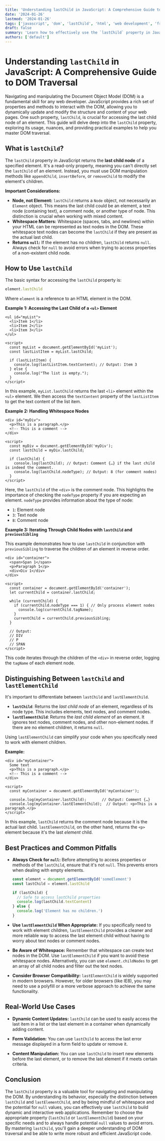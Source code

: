 ```yaml
---
title: 'Understanding lastChild in JavaScript: A Comprehensive Guide to DOM Traversal'
date: '2024-01-26'
lastmod: '2024-01-26'
tags: ['javascript', 'dom', 'lastChild', 'html', 'web development', 'frontend']
draft: false
summary: 'Learn how to effectively use the `lastChild` property in JavaScript to navigate and manipulate the Document Object Model (DOM). This comprehensive guide provides detailed explanations, practical examples, and best practices for using `lastChild` in your web development projects.'
authors: ['default']
---
```


# Understanding `lastChild` in JavaScript: A Comprehensive Guide to DOM Traversal

Navigating and manipulating the Document Object Model (DOM) is a fundamental skill for any web developer. JavaScript provides a rich set of properties and methods to interact with the DOM, allowing you to dynamically update and modify the structure and content of your web pages. One such property, `lastChild`, is crucial for accessing the last child node of an element. This guide will delve deep into the `lastChild` property, exploring its usage, nuances, and providing practical examples to help you master DOM traversal.

## What is `lastChild`?

The `lastChild` property in JavaScript returns the **last child node** of a specified element. It's a read-only property, meaning you can't directly set the `lastChild` of an element. Instead, you must use DOM manipulation methods like `appendChild`, `insertBefore`, or `removeChild` to modify the element's children.

**Important Considerations:**

- **Node, not Element:** `lastChild` returns a `Node` object, not necessarily an `Element` object. This means the last child could be an element, a text node (containing text), a comment node, or another type of node. This distinction is crucial when working with mixed content.
- **Whitespace Matters:** Whitespace (spaces, tabs, and newlines) within your HTML can be represented as text nodes in the DOM. These whitespace text nodes can become the `lastChild` if they are present as the actual last child.
- **Returns `null`:** If the element has no children, `lastChild` returns `null`. Always check for `null` to avoid errors when trying to access properties of a non-existent child node.

## How to Use `lastChild`

The basic syntax for accessing the `lastChild` property is:

```javascript
element.lastChild
```

Where `element` is a reference to an HTML element in the DOM.

**Example 1: Accessing the Last Child of a `<ul>` Element**

```plaintext
<ul id="myList">
  <li>Item 1</li>
  <li>Item 2</li>
  <li>Item 3</li>
</ul>

<script>
  const myList = document.getElementById('myList');
  const lastListItem = myList.lastChild;

  if (lastListItem) {
    console.log(lastListItem.textContent); // Output: Item 3
  } else {
    console.log("The list is empty.");
  }
</script>
```

In this example, `myList.lastChild` returns the last `<li>` element within the `<ul>` element. We then access the `textContent` property of the `lastListItem` to get the text content of the list item.

**Example 2: Handling Whitespace Nodes**

```plaintext
<div id="myDiv">
  <p>This is a paragraph.</p>
  <!-- This is a comment -->
</div>

<script>
  const myDiv = document.getElementById('myDiv');
  const lastChild = myDiv.lastChild;

  if (lastChild) {
    console.log(lastChild); // Output: Comment {…} if the last child is indeed the comment.
    console.log(lastChild.nodeType); // Output: 8 (for comment nodes)
  }
</script>
```

Here, the `lastChild` of the `<div>` is the comment node. This highlights the importance of checking the `nodeType` property if you are expecting an element. `nodeType` provides information about the type of node:

- `1`: Element node
- `3`: Text node
- `8`: Comment node

**Example 3: Iterating Through Child Nodes with `lastChild` and `previousSibling`**

This example demonstrates how to use `lastChild` in conjunction with `previousSibling` to traverse the children of an element in reverse order.

```plaintext
<div id="container">
  <span>Span 1</span>
  <p>Paragraph 1</p>
  <div>Div 1</div>
</div>

<script>
  const container = document.getElementById('container');
  let currentChild = container.lastChild;

  while (currentChild) {
    if (currentChild.nodeType === 1) { // Only process element nodes
      console.log(currentChild.tagName);
    }
    currentChild = currentChild.previousSibling;
  }

  // Output:
  // DIV
  // P
  // SPAN
</script>
```

This code iterates through the children of the `<div>` in reverse order, logging the `tagName` of each element node.

## Distinguishing Between `lastChild` and `lastElementChild`

It's important to differentiate between `lastChild` and `lastElementChild`.

- **`lastChild`**: Returns the _last child node_ of an element, regardless of its node type. This includes elements, text nodes, and comment nodes.
- **`lastElementChild`**: Returns the _last child element_ of an element. It ignores text nodes, comment nodes, and other non-element nodes. If there are no element children, it returns `null`.

Using `lastElementChild` can simplify your code when you specifically need to work with element children.

**Example:**

```plaintext
<div id="myContainer">
  Some text
  <p>This is a paragraph.</p>
  <!-- This is a comment -->
</div>

<script>
  const myContainer = document.getElementById('myContainer');

  console.log(myContainer.lastChild);       // Output: Comment {…}
  console.log(myContainer.lastElementChild);  // Output: <p>This is a paragraph.</p>
</script>
```

In this example, `lastChild` returns the comment node because it is the actual last child. `lastElementChild`, on the other hand, returns the `<p>` element because it's the last _element_ child.

## Best Practices and Common Pitfalls

- **Always Check for `null`:** Before attempting to access properties or methods of the `lastChild`, ensure that it's not `null`. This prevents errors when dealing with empty elements.

  ```javascript
  const element = document.getElementById('someElement')
  const lastChild = element.lastChild

  if (lastChild) {
    // Safe to access lastChild properties
    console.log(lastChild.textContent)
  } else {
    console.log('Element has no children.')
  }
  ```

- **Use `lastElementChild` When Appropriate:** If you specifically need to work with element children, `lastElementChild` provides a cleaner and more reliable way to access the last element child without having to worry about text nodes or comment nodes.

- **Be Aware of Whitespace:** Remember that whitespace can create text nodes in the DOM. Use `lastElementChild` if you want to avoid these whitespace nodes. Alternatively, you can use `element.childNodes` to get an array of all child nodes and filter out the text nodes.

- **Consider Browser Compatibility:** `lastElementChild` is widely supported in modern browsers. However, for older browsers (like IE8), you may need to use a polyfill or a more verbose approach to achieve the same functionality.

## Real-World Use Cases

- **Dynamic Content Updates:** `lastChild` can be used to easily access the last item in a list or the last element in a container when dynamically adding content.

- **Form Validation:** You can use `lastChild` to access the last error message displayed in a form field to update or remove it.

- **Content Manipulation:** You can use `lastChild` to insert new elements before the last element, or to remove the last element if it meets certain criteria.

## Conclusion

The `lastChild` property is a valuable tool for navigating and manipulating the DOM. By understanding its behavior, especially the distinction between `lastChild` and `lastElementChild`, and by being mindful of whitespace and the potential for `null` values, you can effectively use `lastChild` to build dynamic and interactive web applications. Remember to choose the appropriate property (`lastChild` or `lastElementChild`) based on your specific needs and to always handle potential `null` values to avoid errors. By mastering `lastChild`, you'll gain a deeper understanding of DOM traversal and be able to write more robust and efficient JavaScript code.
